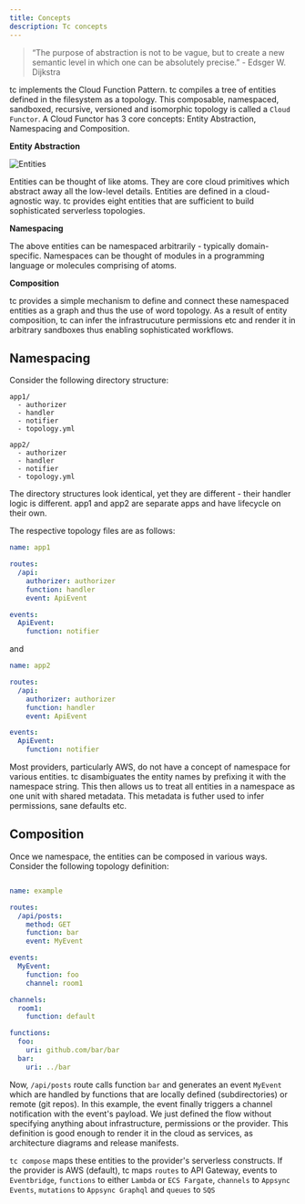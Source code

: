 ```yaml
---
title: Concepts
description: Tc concepts
---
```


> “The purpose of abstraction is not to be vague, but to create a new semantic level in which one can be absolutely precise.” -  Edsger W. Dijkstra

tc implements the Cloud Function Pattern. tc compiles a tree of entities defined in the filesystem as a topology. This composable, namespaced, sandboxed, recursive, versioned and isomorphic topology is called a `Cloud Functor`.
A Cloud Functor has 3 core concepts: Entity Abstraction, Namespacing and Composition.

**Entity Abstraction**

![Entities](../../../assets/entities.png)

Entities can be thought of like atoms. They are core cloud primitives which abstract away all the low-level details. Entities are defined in a cloud-agnostic way. tc provides eight entities that are sufficient to build sophisticated serverless topologies.


**Namespacing**

The above entities can be namespaced arbitrarily - typically domain-specific. Namespaces can be thought of modules in a programming language or molecules comprising of atoms.


**Composition**

tc provides a simple mechanism to define and connect these namespaced entities as a graph and thus the use of word topology. As a result of entity composition, tc can infer the infrastrucuture permissions etc and render it in arbitrary sandboxes thus enabling sophisticated workflows.

## Namespacing

Consider the following directory structure:

```
app1/
  - authorizer
  - handler
  - notifier
  - topology.yml

app2/
  - authorizer
  - handler
  - notifier
  - topology.yml
```

The directory structures look identical, yet they are different - their handler logic is different. app1 and app2 are separate apps and have lifecycle on their own.

The respective topology files are as follows:

```yaml
name: app1

routes:
  /api:
    authorizer: authorizer
    function: handler
    event: ApiEvent

events:
  ApiEvent:
    function: notifier
```

and

```yaml
name: app2

routes:
  /api:
    authorizer: authorizer
    function: handler
    event: ApiEvent

events:
  ApiEvent:
    function: notifier
```

Most providers, particularly AWS, do not have a concept of namespace for various entities. tc disambiguates the entity names by prefixing it with the namespace string. This then allows us to treat all entities in a namespace as one unit with shared metadata. This metadata is futher used to infer permissions, sane defaults etc.


## Composition

Once we namespace, the entities can be composed in various ways.
Consider the following topology definition:

```yaml

name: example

routes:
  /api/posts:
    method: GET
    function: bar
    event: MyEvent

events:
  MyEvent:
    function: foo
    channel: room1

channels:
  room1:
    function: default

functions:
  foo:
    uri: github.com/bar/bar
  bar:
    uri: ../bar

```

Now, `/api/posts` route calls function `bar` and generates an event `MyEvent` which are handled by functions that are locally defined (subdirectories) or remote (git repos). In this example, the event finally triggers a channel notification with the event's payload. We just defined the flow without specifying anything about infrastructure, permissions or the provider. This definition is good enough to render it in the cloud as services, as architecture diagrams and release manifests.

`tc compose` maps these entities to the provider's serverless constructs. If the provider is AWS (default), tc maps `routes` to API Gateway, events to `Eventbridge`, `functions` to either `Lambda` or `ECS Fargate`, `channels` to `Appsync Events`, `mutations` to `Appsync Graphql` and `queues` to `SQS`
